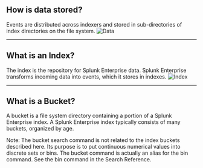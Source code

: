 ## How is data stored? 
Events are distributed across indexers and stored in sub-directories of index directories on the file system. 
![Data](/static/app/splunk4champions2/images/Data1.png)
___

## What is an Index? 
The index is the repository for Splunk Enterprise data. Splunk Enterprise transforms incoming data into events, which it stores in indexes. 
![Index](/static/app/splunk4champions2/images/index_folder.png)

___

## What is a Bucket?

A bucket is a file system directory containing a portion of a Splunk Enterprise index. A Splunk Enterprise index typically consists of many buckets, organized by age.

Note: The bucket search command is not related to the index buckets described here. Its purpose is to put continuous numerical values into discrete sets or bins. The bucket command is actually an alias for the bin command. See the bin command in the Search Reference.

 